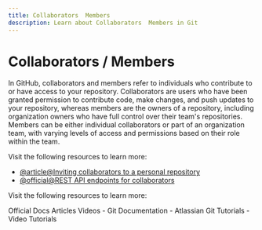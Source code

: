 ```yaml
---
title: Collaborators  Members
description: Learn about Collaborators  Members in Git
---
```


# Collaborators / Members

In GitHub, collaborators and members refer to individuals who contribute to or have access to your repository. Collaborators are users who have been granted permission to contribute code, make changes, and push updates to your repository, whereas members are the owners of a repository, including organization owners who have full control over their team's repositories. Members can be either individual collaborators or part of an organization team, with varying levels of access and permissions based on their role within the team.

Visit the following resources to learn more:

- [@article@Inviting collaborators to a personal repository](https://docs.github.com/en/account-and-profile/setting-up-and-managing-your-personal-account-on-github/managing-access-to-your-personal-repositories/inviting-collaborators-to-a-personal-repository)
- [@official@REST API endpoints for collaborators](https://docs.github.com/en/rest/collaborators/collaborators?apiVersion=2022-11-28)

Visit the following resources to learn more:

<Tabs defaultValue="official">
<TabsList>
<TabsTrigger value="official">Official Docs</TabsTrigger>
<TabsTrigger value="article">Articles</TabsTrigger>
<TabsTrigger value="video">Videos</TabsTrigger>
</TabsList>

<TabsContent value="official">
- <Link href="https://git-scm.com/docs">Git Documentation</Link>
</TabsContent>
<TabsContent value="article">
- <Link href="https://www.atlassian.com/git/tutorials">Atlassian Git Tutorials</Link>
</TabsContent>
<TabsContent value="video">
- <Link href="https://www.youtube.com/results?search_query=git+collaborators--members+tutorial">Video Tutorials</Link>
</TabsContent>
</Tabs>

<Outlet path="5-github/basics/collaborators--members" />

